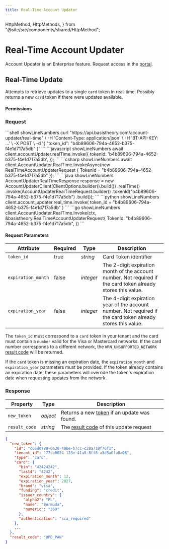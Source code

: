 ```yaml
---
title: Real-Time Account Updater
---
```


  HttpMethod,
  HttpMethods,
} from "@site/src/components/shared/HttpMethod";

# Real-Time Account Updater <Enterprise />

<Alert type={Alerts.INFO}>Account Updater is an Enterprise feature. Request access in the <a href="https://portal.basistheory.com/settings?tab=quotas" target="_blank">portal</a>.</Alert>

## Real-Time Update

Attempts to retrieve updates to a single `card` token in real-time. Possibly returns a new `card` token if there were updates available.

<HttpMethod
  method={HttpMethods.POST}
  endpoint="https://api.basistheory.com/account-updater/real-time"
/>

#### Permissions
<Permission content="account-updater:real-time:invoke"/>

### Request

<Tabs className="bt-tabs" groupId="languages">
  <TabItem value="shell" label="cURL">
    ```shell showLineNumbers
    curl "https://api.basistheory.com/account-updater/real-time" \
      -H 'Content-Type: application/json' \
      -H 'BT-API-KEY: ...' \
      -X POST \
      -d '{
        "token_id": "b4b89606-794a-4652-b375-f4e1d717a5db"
      }'
    ```
  </TabItem>
  <TabItem value="node" label="Node">
    ```javascript showLineNumbers
    await client.accountUpdater.realTime.invoke({
      tokenId: 'b4b89606-794a-4652-b375-f4e1d717a5db',
    });
    ```
  </TabItem>
  <TabItem value="csharp" label="C#">
    ```csharp showLineNumbers
    await client.AccountUpdater.RealTime.InvokeAsync(new RealTimeAccountUpdaterRequest
    {
      TokenId = "b4b89606-794a-4652-b375-f4e1d717a5db"
    });
    ```
  </TabItem>
  <TabItem value="java" label="Java">
    ```java showLineNumbers
    AccountUpdaterRealTimeResponse response = new AccountUpdaterClient(ClientOptions.builder().build())
        .realTime()
        .invoke(AccountUpdaterRealTimeRequest.builder()
            .tokenId("b4b89606-794a-4652-b375-f4e1d717a5db")
            .build());
    ```
  </TabItem>
  <TabItem value="python" label="Python">
    ```python showLineNumbers
    client.account_updater.real_time.invoke(
      token_id = "b4b89606-794a-4652-b375-f4e1d717a5db"
    )
    ```
  </TabItem>
  <TabItem value="go" label="Go">
    ```go showLineNumbers
    client.AccountUpdater.RealTime.Invoke(ctx, &basistheory.RealTimeAccountUpdaterRequest{
        TokenId: "b4b89606-794a-4652-b375-f4e1d717a5db",
    })
    ```
  </TabItem>
</Tabs>

#### Request Parameters

| Attribute          | Required | Type      | Description                                                                                                   |
|--------------------|----------|-----------|---------------------------------------------------------------------------------------------------------------|
| `token_id`         | true     | _string_  | Card Token identifier                                                                                         |
| `expiration_month` | false    | _integer_ | The 2-digit expiration month of the account number. Not required if the card token already stores this value. |
| `expiration_year`  | false    | _integer_ | The 4-digit expiration year of the account number. Not required if the card token already stores this value.  |

The `token_id` must correspond to a `card` token in your tenant and the card must contain a `number` valid for the Visa or Mastercard networks.
If the card number corresponds to a different network, the `WRN_UNSUPPORTED_NETWORK` [result code](/docs/api/account-updater/result-codes) will be returned.

If the `card` token is missing an expiration date, the `expiration_month` and `expiration_year` parameters must be provided.
If the token already contains an expiration date, these parameters will override the token's expiration date when requesting updates from the network.

### Response

| Property      | Type     | Description                                                                      |
|---------------|----------|----------------------------------------------------------------------------------|
| `new_token`   | _object_ | Returns a new [token](/docs/api/tokens/#token-object) if an update was found.    |
| `result_code` | _string_ | The [result code](/docs/api/account-updater/result-codes) of this update request |

```json
{
  "new_token": {
    "id": "c06d0789-0a38-40be-b7cc-c28a718f76f1",
    "tenant_id": "77cb0024-123e-41a8-8ff8-a3d5a0fa8a08",
    "type": "card",
    "card": {
      "bin": "42424242",
      "last4": "4242",
      "expiration_month": 12,
      "expiration_year": 2027,
      "brand": "visa",
      "funding": "credit",
      "issuer_country": {
        "alpha2": "PL",
        "name": "Bermuda",
        "numeric": "369"
      },
      "authentication": "sca_required"
    },
    ...
  },
  "result_code": "UPD_PAN"
}
```

